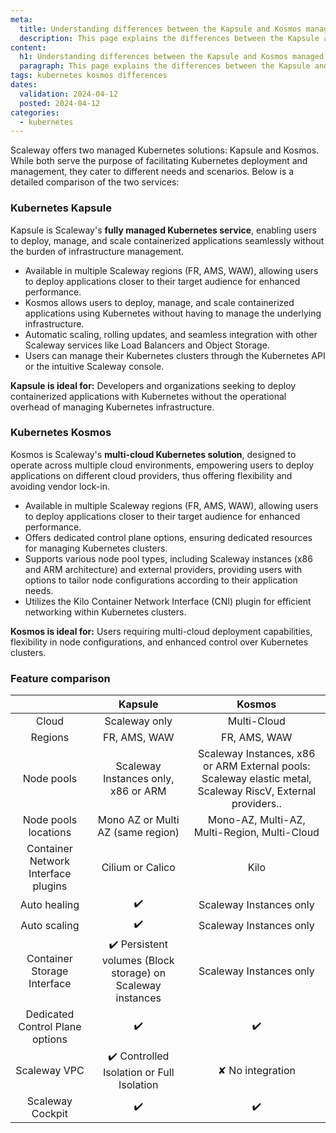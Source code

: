 ```yaml
---
meta:
  title: Understanding differences between the Kapsule and Kosmos managed Kubernetes services
  description: This page explains the differences between the Kapsule and Kosmos managed Kubernetes services
content:
  h1: Understanding differences between the Kapsule and Kosmos managed Kubernetes services
  paragraph: This page explains the differences between the Kapsule and Kosmos managed Kubernetes services
tags: kubernetes kosmos differences
dates:
  validation: 2024-04-12
  posted: 2024-04-12
categories:
  - kubernetes
---
```


Scaleway offers two managed Kubernetes solutions: Kapsule and Kosmos. While both serve the purpose of facilitating Kubernetes deployment and management, they cater to different needs and scenarios.
Below is a detailed comparison of the two services:

### Kubernetes Kapsule

Kapsule is Scaleway's **fully managed Kubernetes service**, enabling users to deploy, manage, and scale containerized applications seamlessly without the burden of infrastructure management.

  - Available in multiple Scaleway regions (FR, AMS, WAW), allowing users to deploy applications closer to their target audience for enhanced performance.
  - Kosmos allows users to deploy, manage, and scale containerized applications using Kubernetes without having to manage the underlying infrastructure.
  - Automatic scaling, rolling updates, and seamless integration with other Scaleway services like Load Balancers and Object Storage.
  - Users can manage their Kubernetes clusters through the Kubernetes API or the intuitive Scaleway console.

**Kapsule is ideal for:** Developers and organizations seeking to deploy containerized applications with Kubernetes without the operational overhead of managing Kubernetes infrastructure.

### Kubernetes Kosmos

Kosmos is Scaleway's **multi-cloud Kubernetes solution**, designed to operate across multiple cloud environments, empowering users to deploy applications on different cloud providers, thus offering flexibility and avoiding vendor lock-in.

  - Available in multiple Scaleway regions (FR, AMS, WAW), allowing users to deploy applications closer to their target audience for enhanced performance.
  - Offers dedicated control plane options, ensuring dedicated resources for managing Kubernetes clusters.
  - Supports various node pool types, including Scaleway instances (x86 and ARM architecture) and external providers, providing users with options to tailor node configurations according to their application needs.
  - Utilizes the Kilo Container Network Interface (CNI) plugin for efficient networking within Kubernetes clusters.

**Kosmos is ideal for:** Users requiring multi-cloud deployment capabilities, flexibility in node configurations, and enhanced control over Kubernetes clusters.

### Feature comparison

|                                     |                           Kapsule                          |                                                    Kosmos                                                   |
|:-----------------------------------:|:----------------------------------------------------------:|:-----------------------------------------------------------------------------------------------------------:|
| Cloud                               | Scaleway only                                              | Multi-Cloud                                                                                                 |
| Regions                             | FR, AMS, WAW                                               | FR, AMS, WAW                                                                                                |
| Node pools                          | Scaleway Instances only, x86 or ARM                        | Scaleway Instances, x86 or ARM External pools: Scaleway elastic metal, Scaleway RiscV, External providers.. |
| Node pools locations                | Mono AZ or Multi AZ (same region)                          | Mono-AZ, Multi-AZ, Multi-Region, Multi-Cloud                                                                |
| Container Network Interface plugins | Cilium or Calico                                           | Kilo                                                                                                        |
| Auto healing                        | ✔️                                                          | Scaleway Instances only                                                                                     |
| Auto scaling                        | ✔️                                                          | Scaleway Instances only                                                                                     |
| Container Storage Interface         | ✔️ Persistent volumes (Block storage) on Scaleway instances | Scaleway Instances only                                                                                     |
| Dedicated Control Plane options     | ✔️                                                          | ✔️                                                                                                           |
| Scaleway VPC                        | ✔️ Controlled Isolation or Full Isolation                   | ✘ No integration                                                                                            |
| Scaleway Cockpit                    | ✔️                                                          | ✔️                                                                                                           |
